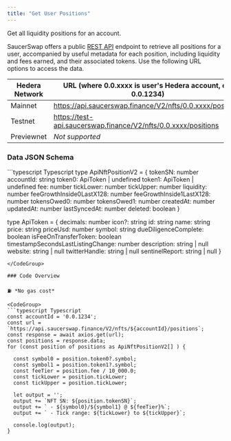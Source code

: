```yaml
---
title: "Get User Positions"
---
```


Get all liquidity positions for an account.

SaucerSwap offers a public [REST API](/v/developer/rest-api) endpoint to retrieve all positions for a user, accompanied by useful metadata for each position, including liquidity and fees earned, and their associated tokens. Use the following URL options to access the data.

| Hedera Network | URL (where 0.0.xxxx is user's Hedera account, eg. 0.0.1234)    |
| -------------- | -------------------------------------------------------------- |
| Mainnet        | https://api.saucerswap.finance/V2/nfts/0.0.xxxx/positions      |
| Testnet        | https://test-api.saucerswap.finance/V2/nfts/0.0.xxxx/positions |
| Previewnet     | *Not supported*                                                |

### Data JSON Schema

<CodeGroup>
  ```typescript Typescript
  type ApiNftPositionV2 = {
    tokenSN: number
    accountId: string
    token0: ApiToken | undefined
    token1: ApiToken | undefined
    fee: number
    tickLower: number
    tickUpper: number
    liquidity: number
    feeGrowthInside0LastX128: number
    feeGrowthInside1LastX128: number
    tokensOwed0: number
    tokensOwed1: number
    createdAt: number
    updatedAt: number
    lastSyncedAt: number
    deleted: boolean
  }

  type ApiToken = {
    decimals: number
    icon?: string
    id: string
    name: string
    price: string
    priceUsd: number
    symbol: string
    dueDiligenceComplete: boolean
    isFeeOnTransferToken: boolean
    timestampSecondsLastListingChange: number
    description: string | null
    website: string | null
    twitterHandle: string | null
    sentinelReport: string | null
  }
  ```
</CodeGroup>

### Code Overview

⛽ *No gas cost*

<CodeGroup>
  ```typescript Typescript
  const accountId = '0.0.1234';
  const url = `https://api.saucerswap.finance/V2/nfts/${accountId}/positions`;  
  const response = await axios.get(url);
  const positions = response.data;
  for (const position of positions as ApiNftPositionV2[] ) {

    const symbol0 = position.token0?.symbol;
    const symbol1 = position.token1?.symbol;
    const feeTier = position.fee / 10_000.0;
    const tickLower = position.tickLower;
    const tickUpper = position.tickLower;

    let output = '';
    output += `NFT SN: ${position.tokenSN}`;
    output += ` - ${symbol0}/${symbol1} @ ${feeTier}%`;
    output += ` - Tick range: ${tickLower} to ${tickUpper}`;

    console.log(output);
  }
  ```
</CodeGroup>